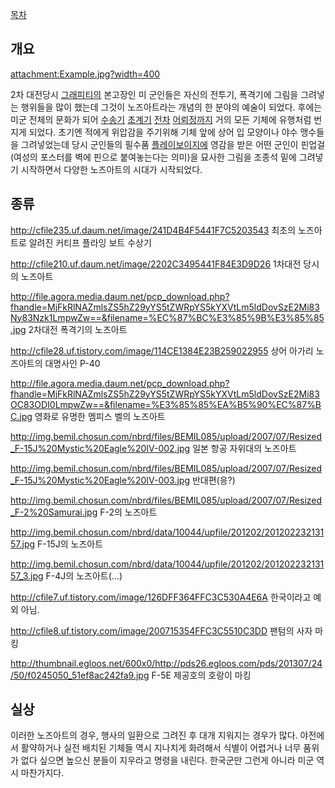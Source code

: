 [[목차]]
== 개요 ==
attachment:Example.jpg?width=400

2차 대전당시 [[그래피티]]의 본고장인 미 군인들은 자신의 전투기, 폭격기에 그림을 그려넣는 행위들을 많이 했는데 그것이 노즈아트라는 개념의 한 분야의 예술이 되었다. 후에는 미군 전체의 문화가 되어 [[수송기]] [[초계기]] [[전차]] [[어뢰정]]까지 거의 모든 기체에 유행처럼 번지게 되었다. 초기엔 적에게 위압감을 주기위해 기체 앞에 상어 입 모양이나 야수 맹수들을 그려넣었는데 당시 군인들의 필수품 [[플레이보이]]지에 영감을 받은 어떤 군인이 핀업걸(여성의 포스터를 벽에 핀으로 붙여놓는다는 의미)을 묘사한 그림을 조종석 밑에 그려넣기 시작하면서 다양한 노즈아트의 시대가 시작되었다.

== 종류 ==

http://cfile235.uf.daum.net/image/241D4B4F5441F7C5203543
최초의 노즈아트로 알려진 커티프 플라잉 보트 수상기

http://cfile210.uf.daum.net/image/2202C3495441F84E3D9D26
1차대전 당시의 노즈아트

http://file.agora.media.daum.net/pcp_download.php?fhandle=MjFkRlNAZmlsZS5hZ29yYS5tZWRpYS5kYXVtLm5ldDovSzE2Mi83Ny83Nzk1LmpwZw==&filename=%EC%87%BC%E3%85%9B%E3%85%85.jpg
2차대전 폭격기의 노즈아트

http://cfile28.uf.tistory.com/image/114CE1384E23B259022955
상어 아가리 노즈아트의 대명사인 P-40

http://file.agora.media.daum.net/pcp_download.php?fhandle=MjFkRlNAZmlsZS5hZ29yYS5tZWRpYS5kYXVtLm5ldDovSzE2Mi83OC83ODI0LmpwZw==&filename=%E3%85%85%EA%B5%90%EC%87%BC.jpg
영화로 유명한 멤피스 벨의 노즈아트

http://img.bemil.chosun.com/nbrd/files/BEMIL085/upload/2007/07/Resized_F-15J%20Mystic%20Eagle%20IV-002.jpg
일본 항공 자위대의 노즈아트

http://img.bemil.chosun.com/nbrd/files/BEMIL085/upload/2007/07/Resized_F-15J%20Mystic%20Eagle%20IV-003.jpg
반대편(응?)

http://img.bemil.chosun.com/nbrd/files/BEMIL085/upload/2007/07/Resized_F-2%20Samurai.jpg
F-2의 노즈아트

http://img.bemil.chosun.com/nbrd/data/10044/upfile/201202/20120223213157.jpg
F-15J의 노즈아트

http://img.bemil.chosun.com/nbrd/data/10044/upfile/201202/20120223213157_3.jpg
F-4J의 노즈아트(...)

http://cfile7.uf.tistory.com/image/126DFF364FFC3C530A4E6A
한국이라고 예외 아님.

http://cfile8.uf.tistory.com/image/200715354FFC3C5510C3DD
팬텀의 사자 마킹

http://thumbnail.egloos.net/600x0/http://pds26.egloos.com/pds/201307/24/50/f0245050_51ef8ac242fa9.jpg
F-5E 제공호의 호랑이 마킹

== 실상 ==

이러한 노즈아트의 경우, 행사의 일환으로 그려진 후 대개 지워지는 경우가 많다.
야전에서 활약하거나 실전 배치된 기체들 역시 지나치게 화려해서 식별이 어렵거나 너무 품위가 없다 싶으면 높으신 분들이 지우라고 명령을 내린다. 한국군만 그런게 아니라 미군 역시 마찬가지다.
